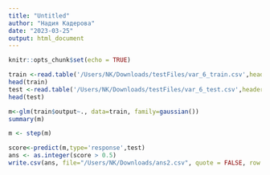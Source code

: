 ```yaml
---
title: "Untitled"
author: "Надия Кадерова"
date: "2023-03-25"
output: html_document
---
```



```r
knitr::opts_chunk$set(echo = TRUE)
```

```r
train <-read.table('/Users/NK/Downloads/testFiles/var_6_train.csv',header=T,sep= ',')
head(train)
test <-read.table('/Users/NK/Downloads/testFiles/var_6_test.csv',header=T,sep= ',')
head(test)
```

```r
m<-glm(train$output~., data=train, family=gaussian())
summary(m)
```

```r
m <- step(m)
```

```r
score<-predict(m,type='response',test)
ans <- as.integer(score > 0.5)
write.csv(ans, file="/Users/NK/Downloads/ans2.csv", quote = FALSE, row.names = F)
```


